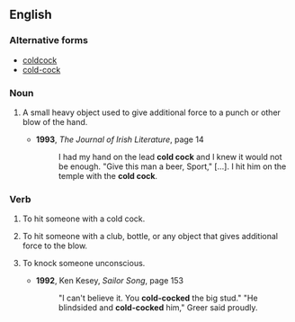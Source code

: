 ==English==

===Alternative forms===
*[[coldcock]]
*[[cold-cock]]

===Noun===
{{en-noun}}

# {{context|slang}} A small heavy object used to give additional force to a punch or other blow of the hand.
#* '''1993''', ''The Journal of Irish Literature'', page 14
#*: I had my hand on the lead '''cold cock''' and I knew it would not be enough. "Give this man a beer, Sport," […]. I hit him on the temple with the '''cold cock'''.

===Verb===
{{en-verb}}

# {{context|slang}} To hit someone with a cold cock.
# {{context|slang}} To hit someone with a club, bottle, or any object that gives additional force to the blow.
# {{context|slang}} To knock someone unconscious.
#* '''1992''', Ken Kesey, ''Sailor Song'', page 153
#*: "I can't believe it. You '''cold-cocked''' the big stud." "He blindsided and '''cold-cocked''' him," Greer said proudly.